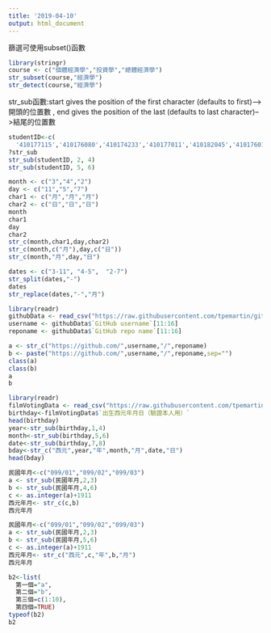 ```yaml
---
title: '2019-04-10'
output: html_document
---
```



篩選可使用subset()函數

```r
library(stringr)
course <- c("個體經濟學","投資學","總體經濟學")
str_subset(course,"經濟學")
str_detect(course,"經濟學")
```

str_sub函數:start gives the position of the first character (defaults to first)-->開頭的位置數
, end gives the position of the last (defaults to last character)-->結尾的位置數

```r
studentID<-c(
  '410177115','410176080','410174233','410177011','410182045','410176014')
?str_sub
str_sub(studentID, 2, 4)
str_sub(studentID, 5, 6)

```

```r
month <- c("3","4","2")
day <- c("11","5","7")
char1 <- c("月","月","月")
char2 <- c("日","日","日")
month
char1
day 
char2
str_c(month,char1,day,char2)
str_c(month,c("月"),day,c("日"))
str_c(month,"月",day,"日")


```

```r
dates <- c("3-11", "4-5",  "2-7")
str_split(dates,"-")
dates
str_replace(dates,"-","月")
```

```r
library(readr)
githubData <- read_csv("https://raw.githubusercontent.com/tpemartin/github-data/master/githubData.csv")
username <- githubData$`GitHub username`[11:16]
reponame <- githubData$`GitHub repo name`[11:16]

a <- str_c("https://github.com/",username,"/",reponame)
b <- paste("https://github.com/",username,"/",reponame,sep="")
class(a)
class(b)
a
b
```

```r
library(readr)
filmVotingData <- read_csv("https://raw.githubusercontent.com/tpemartin/github-data/master/%E7%AC%AC%E4%B8%89%E5%B1%86%E7%B6%93%E6%BF%9F%E6%92%AD%E5%AE%A2%E7%AB%B6%E8%B3%BD%E5%8F%83%E8%B3%BD%E4%BD%9C%E5%93%81%E6%8A%95%E7%A5%A8%E7%B5%90%E6%9E%9C%E6%A8%A3%E6%9C%AC%20-%20Sheet1.csv")
birthday<-filmVotingData$`出生西元年月日（驗證本人用）`
head(birthday)
year<-str_sub(birthday,1,4)
month<-str_sub(birthday,5,6)
date<-str_sub(birthday,7,8)
bday<-str_c("西元",year,"年",month,"月",date,"日")
head(bday)
```

```r
民國年月<-c("099/01","099/02","099/03")
a <- str_sub(民國年月,2,3)
b <- str_sub(民國年月,4,6)
c <- as.integer(a)+1911
西元年月<- str_c(c,b)
西元年月


```

```r
民國年月<-c("099/01","099/02","099/03")
a <- str_sub(民國年月,2,3)
b <- str_sub(民國年月,5,6)
c <- as.integer(a)+1911
西元年月<- str_c("西元",c,"年",b,"月")
西元年月
```

```r
b2<-list(
  第一個="a",
  第二個="b",
  第三個=c(1:10),
  第四個=TRUE)
typeof(b2)
b2
```

